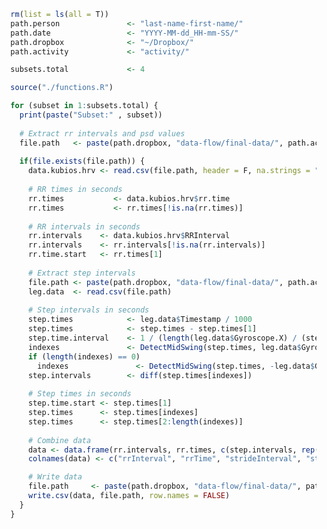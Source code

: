 ```r
  rm(list = ls(all = T))
  path.person               <- "last-name-first-name/"
  path.date                 <- "YYYY-MM-dd_HH-mm-SS/"
  path.dropbox              <- "~/Dropbox/"
  path.activity             <- "activity/"

  subsets.total             <- 4
```

```r
  source("./functions.R")
```

```r

  for (subset in 1:subsets.total) {
    print(paste("Subset:" , subset))
  
    # Extract rr intervals and psd values 
    file.path   <- paste(path.dropbox, "data-flow/final-data/", path.activity, path.person, path.date, "subset-", subset, "/hrv-data.txt", sep ="")
    
    if(file.exists(file.path)) {
      data.kubios.hrv <- read.csv(file.path, header = F, na.strings = "", fill = T, skip = 97, col.names = c("NA1", "rr.time", "RRInterval", "FFTFrequency", "FFTPSD", "ARFrequency", "ARPSD", "NA2", "NA3", "NA4", "NA5"))
      
      # RR times in seconds
      rr.times           <- data.kubios.hrv$rr.time
      rr.times           <- rr.times[!is.na(rr.times)]
      
      # RR intervals in seconds
      rr.intervals    <- data.kubios.hrv$RRInterval
      rr.intervals    <- rr.intervals[!is.na(rr.intervals)]
      rr.time.start   <- rr.times[1]
      
      # Extract step intervals 
      file.path <- paste(path.dropbox, "data-flow/final-data/", path.activity, path.person, path.date, "subset-", subset, "/leg-data.csv", sep ="")
      leg.data  <- read.csv(file.path)
      
      # Step intervals in seconds
      step.times            <- leg.data$Timestamp / 1000
      step.times            <- step.times - step.times[1]
      step.time.interval    <- 1 / (length(leg.data$Gyroscope.X) / (step.times[length(step.times)]))
      indexes               <- DetectMidSwing(step.times, leg.data$Gyroscope.X, step.time.interval, c = 1.5, plot = F)
      if (length(indexes) == 0)
        indexes               <- DetectMidSwing(step.times, -leg.data$Gyroscope.X, step.time.interval, c = 1.5, plot = F)
      step.intervals        <- diff(step.times[indexes])
  
      # Step times in seconds
      step.time.start <- step.times[1]
      step.times      <- step.times[indexes]
      step.times      <- step.times[2:length(indexes)]
      
      # Combine data
      data <- data.frame(rr.intervals, rr.times, c(step.intervals, rep(NA, length(rr.intervals) - length(step.intervals))), c(step.times, rep(NA, length(rr.intervals) - length(step.times))))
      colnames(data) <- c("rrInterval", "rrTime", "strideInterval", "strideTime")

      # Write data
      file.path     <- paste(path.dropbox, "data-flow/final-data/", path.activity, path.person, substr(path.date, 1, 19), "-", "subset-", subset, "-rr-intervals-and-step-intervals.csv", sep ="")
      write.csv(data, file.path, row.names = FALSE)
    }
  }
```
